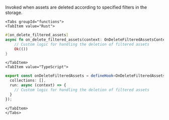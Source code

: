Invoked when assets are deleted according to specified filters in the storage.


```mdx-code-block
<Tabs groupId="functions">
<TabItem value="Rust">
```

```rust
#[on_delete_filtered_assets]
async fn on_delete_filtered_assets(context: OnDeleteFilteredAssetsContext) -> Result<(), String> {
    // Custom logic for handling the deletion of filtered assets
    Ok(())
}
```

```mdx-code-block
</TabItem>
<TabItem value="TypeScript">
```

```typescript
export const onDeleteFilteredAssets = defineHook<OnDeleteFilteredAssets>({
  collections: [],
  run: async (context) => {
    // Custom logic for handling the deletion of filtered assets
  }
});
```

```mdx-code-block
</TabItem>
</Tabs>
```
